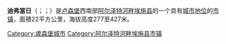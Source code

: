 {{Infobox settlement
| name                    = 迪弗當日
| native_name             = Differdange<br>Differdingen<br>Déifferdeng
| native_name_lang        = lb<!-- ISO 639-2 code e.g. "lb" for Luxembourgish -->
| settlement_type         = {{LUX}}[[市镇_(卢森堡)|市镇]]
| image_skyline           = Differdange Centre.jpg
| image_alt               = 
| image_caption           = 迪弗當日的市中心
| image_shield            = Blason ville lu Differdange (EschAlzette).svg
| shield_alt              = 
| shield_size             = 100x80px
| image_map               = Map Differdange.PNG
| map_alt                 = 
| mapsize                 = 200px
| map_caption             = 迪弗當日在卢森堡地图上的位置，迪弗當日为橙色，阿尔泽特河畔埃施县为深红色
| coordinates             = {{coord|3=region:LU_type:adm3rd|display=inline,title}}
| coor_pinpoint           = 
| subdivision_type        = [[世界政区索引|国家]]
| subdivision_name        = {{flag|Luxembourg}}
| subdivision_type1       = [[县_(卢森堡)|县]]
| subdivision_name1       = [[阿尔泽特河畔埃施县|阿尔泽特河畔埃施县]]
| established_title       = 
| established_date        = 
| leader_party            = 
| leader_title            = 市长
| leader_name             = {{Luxembourg commune mayor|LAU2=0202}}
| unit_pref               = 公制<!-- or US or UK -->
| area_footnotes          = 
| area_total_km2          = {{Luxembourg commune area|LAU2=0202}}
| area_rank               = {{Luxembourg commune area rank|LAU2=0202}}
| elevation_footnotes     = 
| elevation_max_m         = {{Luxembourg commune high|LAU2=0202}}
| elevation_max_rank      = {{Luxembourg commune high rank|LAU2=0202}}
| elevation_min_m         = {{Luxembourg commune low|LAU2=0202}}
| elevation_min_rank      = {{Luxembourg commune low rank|LAU2=0202}}
| population_footnotes    = 
| population_total        = {{Luxembourg commune population|LAU2=0202}}
| population_as_of        = {{Luxembourg communes statistics year}}
| population_rank         = {{Luxembourg commune population rank|LAU2=0202}}
| population_density_km2  = auto
| population_density_rank = {{Luxembourg commune density rank|LAU2=0202}}
| timezone1               = [[Central_European_Time|CET]]
| utc_offset1             = +1
| timezone1_DST           = [[Central_European_Summer_Time|CEST]]
| utc_offset1_DST         = +2
| blank_name_sec1         = [[Local_administrative_unit|LAU 2]]
| blank_info_sec1         = LU0000202
| website                 = [http://www.differdange.lu differdange.lu]
| footnotes               = 
}}

'''迪弗當日'''（{{lang-fr|Differdange}}；{{lang-de|Differdingen}}；{{lang-lb|Déifferdeng}}）是[[卢森堡|卢森堡]]西南部[[阿尔泽特河畔埃施县|阿尔泽特河畔埃施县]]的一个具有[[卢森堡城市列表|城市地位]]的[[市镇_(卢森堡)|市镇]]，面積22平方公里，海拔高度277至427米。

{{阿尔泽特河畔埃施县市镇}}
{{Authority control}}
{{Luxembourg-geo-stub}}
[[Category:盧森堡城市|Category:盧森堡城市]]
[[Category:阿尔泽特河畔埃施县市镇|Category:阿尔泽特河畔埃施县市镇]]